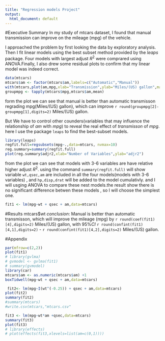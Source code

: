 ```yaml
---
title: "Regression models Project"
output:
  html_document: default
---
```



#Executive Summary
In my study of mtcars dataset, I found that manual transmission can improve on the mileage (mpg) of the vehicle.


I approached the problem by first looking the data by exploratory analysis. Then I fit linear models using the best subset method provided by the *leaps* package. Four models with largest adjust $R^2$ were comprared using ANOVA.Finally, I also drew some residual plots to confirm that my linear model was indeed correct.


```r
data(mtcars)
mtcars$am <- factor(mtcars$am,labels=c("Automatic","Manual"))
with(mtcars,plot(am,mpg,xlab="Transmission",ylab="Miles/(US) gallon",main="Miles/(US) gallon by Transmission"))
groupmpg <- tapply(mtcars$mpg,mtcars$am,mean)
```

form the plot we can see that manual is better than automatic transmisson regrading mpg(Miles/(US) gallon), which can improve `r round(groupmpg[2]-groupmpg[1],digits=2)` Miles/(US) gallon.

But We have to control other counders(variables that may influence the relationship of *am* with *mpg*) to reveal the real effect of *transmisson* of *mpg*. here I use the package `leaps` to find the best-subset models.
```r
library(leaps)
regfit.full=regsubsets(mpg~.,data=mtcars, nvmax=10)
reg.summary=summary(regfit.full)
plot(reg.summary$adjr2,xlab="Number of Variables",ylab="adjr2")

```

from the plot we can see that models with 3-6 variables are have relative higher adjust $R^2$. using the command ` summary(regfit.full)` will show variable ` wt,qsec,am` are included in all the four models(models with 3-6 variables) , and `hp,disp,drat ` will be added to the model  cumulativly. and I will usging ANOVA to compare these nest models.the result show there  is no significant difference betwen these models , so I will choose the simplest one.

```r
fit1 <- lm(mpg~wt + qsec + am,data=mtcars)
```

#Results
mtcars$wt
*conclusion*: Manual is better than automatic transmisson, which will improve the mileage (mpg) by `r round(coef(fit1)[4],digits=2)` Miles/(US) gallon, with $95\%CI$ `r round(confint(fit1)[4,1],digits=2)` - `r round(confint(fit1)[4,2],digits=2)` Miles/(US) gallon.


#Appendix
```r
par(mfrow=c(2,2))
plot(fit1)
# library(gvlma)
# gvmodel <- gvlma(fit1)
# summary(gvmodel)
library(car)
mtcars$am <- as.numeric(mtcars$am) +1
boxTidwell(mpg~wt + qsec + am,data=mtcars)

 fit2<- lm(mpg~I(wt^(-0.25)) + qsec + am,data=mtcars)
plot(fit2)
summary(fit2)
#summary(mtcars)
#write.csv(mtcars,"mtcars.csv"

fit3 <- lm(mpg~wt*am +qsec,data=mtcars)
summary(fit3)
plot(fit3)
# library(effects)
# plot(effects(fit3,xlevels=list(am=c(0,1))))
```

